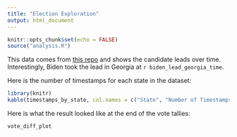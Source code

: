 ```yaml
---
title: "Election Exploration"
output: html_document
---
```


```r
knitr::opts_chunk$set(echo = FALSE)
source("analysis.R")
```

This data comes from [this repo](https://github.com/alex/nyt-2020-election-scraper) and shows the candidate leads over time. Interestingly, Biden took the lead in Georgia at `r biden_lead_georgia_time`.

Here is the number of timestamps for each state in the dataset:
```r
library(knitr)
kable(timestamps_by_state, col.names = c("State", "Number of Timestamps"))
```

Here is what the result looked like at the end of the vote tallies:
``` r
vote_diff_plot 
```
